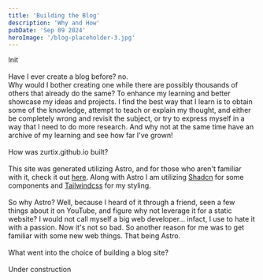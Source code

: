 ```yaml
---
title: 'Building the Blog'
description: 'Why and How'
pubDate: 'Sep 09 2024'
heroImage: '/blog-placeholder-3.jpg'
---
```


<span class="text-xl">Init</span><br/><br/>
Have I ever create a blog before? <span class="text-primary">no</span>.  
Why would I bother creating one while there are possibly thousands of others that already do the same? <span class="text-primary">To enhance my learning and better showcase my ideas and projects.
I find the best way that I learn is to obtain some of the knowledge, attempt to teach or explain my thought, and either be completely wrong and revisit the subject, or try to express myself in a way that I need to do more research. And why not at the same time have an archive of my learning and see how far I've grown</span>!<br/><br/>
<span class="text-xl">How was zurtix.github.io built?</span><br/><br/>
This site was generated utilizing Astro, and for those who aren't familiar with it, check it out <a class="text-primary" href="https://astro.build/">here</a>.
Along with Astro I am utilizing <a href="https://ui.shadcn.com/" class="text-primary">Shadcn</a> for some components and <a href="https://tailwindcss.com/" class="text-primary">Tailwindcss</a> for my styling.<br/><br/>
So why Astro? Well, because I heard of it through a friend, seen a few things about it on YouTube, and figure why not leverage it for a static website?
I would not call myself a big web developer... infact, I use to hate it with a passion. Now it's not so bad. So another reason for me was to get familiar with some new web things. That being Astro.<br/><br/>
<span class="text-xl">What went into the choice of building a blog site?</span><br/><br/>
Under construction
